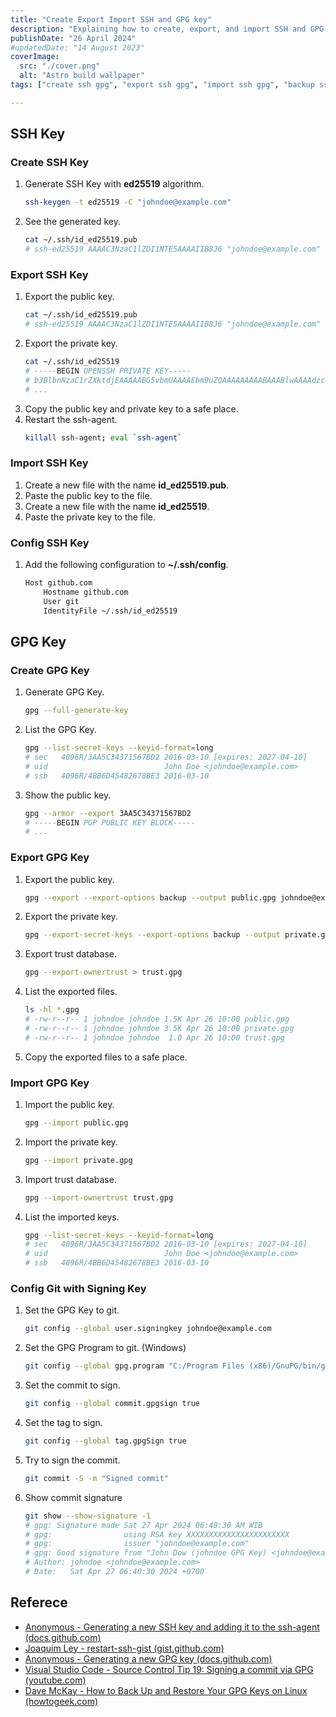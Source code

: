 ```yaml
---
title: "Create Export Import SSH and GPG key"
description: "Explaining how to create, export, and import SSH and GPG keys."
publishDate: "26 April 2024"
#updatedDate: "14 August 2023"
coverImage:
  src: "./cover.png"
  alt: "Astro build wallpaper"
tags: ["create ssh gpg", "export ssh gpg", "import ssh gpg", "backup ssh gpg"]

---
```

## SSH Key

### Create SSH Key
1. Generate SSH Key with **ed25519** algorithm.
   ```bash
   ssh-keygen -t ed25519 -C "johndoe@example.com"
   ```
2. See the generated key.
   ```bash
   cat ~/.ssh/id_ed25519.pub
   # ssh-ed25519 AAAAC3NzaC1lZDI1NTE5AAAAIIB8J6 "johndoe@example.com"
   ```

### Export SSH Key
1. Export the public key.
   ```bash
   cat ~/.ssh/id_ed25519.pub
   # ssh-ed25519 AAAAC3NzaC1lZDI1NTE5AAAAIIB8J6 "johndoe@example.com"
    ```
2. Export the private key.
   ```bash
   cat ~/.ssh/id_ed25519
   # -----BEGIN OPENSSH PRIVATE KEY-----
   # b3BlbnNzaC1rZXktdjEAAAAABG5vbmUAAAAEbm9uZQAAAAAAAAABAAABlwAAAAdzc2gtcnNhAAAAAwEAAQAAAYEAq3zvz
   # ...
   ```
3. Copy the public key and private key to a safe place.
4. Restart the ssh-agent.
   ```bash
   killall ssh-agent; eval `ssh-agent`
   ```

### Import SSH Key
1. Create a new file with the name **id_ed25519.pub**.
2. Paste the public key to the file.
3. Create a new file with the name **id_ed25519**.
4. Paste the private key to the file.

### Config SSH Key
1. Add the following configuration to **~/.ssh/config**.
    ```bash
    Host github.com
        Hostname github.com
        User git
        IdentityFile ~/.ssh/id_ed25519
    ```

## GPG Key

### Create GPG Key
1. Generate GPG Key.
    ```bash
    gpg --full-generate-key
    ```
2. List the GPG Key.
    ```bash
    gpg --list-secret-keys --keyid-format=long
    # sec   4096R/3AA5C34371567BD2 2016-03-10 [expires: 2027-04-10]
    # uid                          John Doe <johndoe@example.com>
    # ssb   4096R/4BB6D45482678BE3 2016-03-10
    ```
3. Show the public key.
    ```bash
    gpg --armor --export 3AA5C34371567BD2
    # -----BEGIN PGP PUBLIC KEY BLOCK-----
    # ...
    ```

### Export GPG Key
1. Export the public key.
    ```bash
    gpg --export --export-options backup --output public.gpg johndoe@example.com
    ```
2. Export the private key.
    ```bash
    gpg --export-secret-keys --export-options backup --output private.gpg johndoe@example.com
    ```
3. Export trust database.
    ```bash
    gpg --export-ownertrust > trust.gpg
    ```
4. List the exported files.
    ```bash
    ls -hl *.gpg
    # -rw-r--r-- 1 johndoe johndoe 1.5K Apr 26 10:00 public.gpg
    # -rw-r--r-- 1 johndoe johndoe 3.5K Apr 26 10:00 private.gpg
    # -rw-r--r-- 1 johndoe johndoe  1.0 Apr 26 10:00 trust.gpg
    ```
5. Copy the exported files to a safe place.

### Import GPG Key
1. Import the public key.
    ```bash
    gpg --import public.gpg
    ```
2. Import the private key.
    ```bash
    gpg --import private.gpg
    ```
3. Import trust database.
    ```bash
    gpg --import-ownertrust trust.gpg
    ```
4. List the imported keys.
    ```bash
    gpg --list-secret-keys --keyid-format=long
    # sec   4096R/3AA5C34371567BD2 2016-03-10 [expires: 2027-04-10]
    # uid                          John Doe <johndoe@example.com>
    # ssb   4096R/4BB6D45482678BE3 2016-03-10
    ```

### Config Git with Signing Key
1. Set the GPG Key to git.
    ```bash
    git config --global user.signingkey johndoe@example.com
    ```
2. Set the GPG Program to git. (Windows)
    ```bash
    git config --global gpg.program "C:/Program Files (x86)/GnuPG/bin/gpg.exe"
    ```
3. Set the commit to sign.
    ```bash
    git config --global commit.gpgsign true
    ```
4. Set the tag to sign.
    ```bash
    git config --global tag.gpgSign true
    ```
5. Try to sign the commit.
    ```bash
    git commit -S -m "Signed commit"
    ```
6. Show commit signature
    ```bash
    git show --show-signature -1
    # gpg: Signature made Sat 27 Apr 2024 06:40:30 AM WIB
    # gpg:                using RSA key XXXXXXXXXXXXXXXXXXXXXXX
    # gpg:                issuer "johndoe@example.com"
    # gpg: Good signature from "John Dow (johndoe GPG Key) <johndoe@example.com>" [ultimate]
    # Author: johndoe <johndoe@example.com>
    # Date:   Sat Apr 27 06:40:30 2024 +0700
    ```

## Referece
* [Anonymous - Generating a new SSH key and adding it to the ssh-agent (docs.github.com)](https://docs.github.com/en/authentication/connecting-to-github-with-ssh/generating-a-new-ssh-key-and-adding-it-to-the-ssh-agent)
* [Joaquim Ley - restart-ssh-gist (gist.github.com)](https://gist.github.com/JoaquimLey/b6a268322e3dc157d9a15493febca17b)
* [Anonymous - Generating a new GPG key (docs.github.com)](https://docs.github.com/en/authentication/managing-commit-signature-verification/generating-a-new-gpg-key)
* [Visual Studio Code - Source Control Tip 19: Signing a commit via GPG (youtube.com)](https://www.youtube.com/watch?v=2ISu2KTPzuQ)
* [Dave McKay - How to Back Up and Restore Your GPG Keys on Linux (howtogeek.com)](https://www.howtogeek.com/816878/how-to-back-up-and-restore-gpg-keys-on-linux/)
